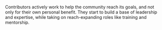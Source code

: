 
Contributors actively work to help the community reach its goals, and not only for their own personal benefit. They start to build a base of leadership and expertise, while taking on reach-expanding roles like training and mentorship.

